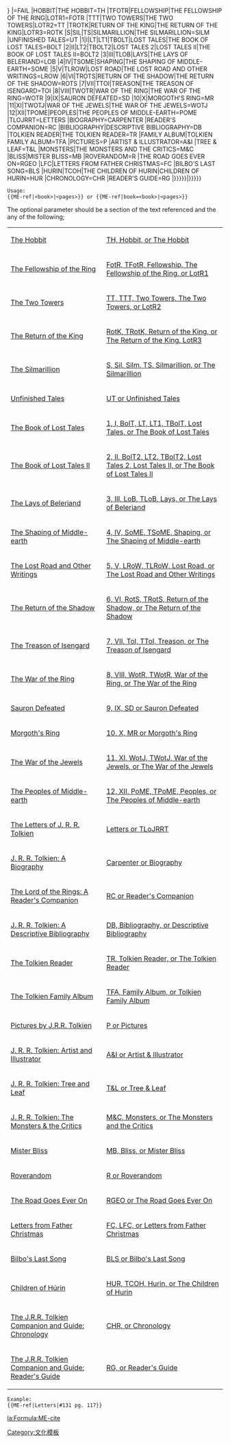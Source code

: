 {{ME-ref/{{#switch:{{UC:{{{book|{{{1|}}}}}}}}
|=FAIL
|HOBBIT|THE HOBBIT=TH
|TFOTR|FELLOWSHIP|THE FELLOWSHIP OF THE RING|LOTR1=FOTR
|TTT|TWO TOWERS|THE TWO TOWERS|LOTR2=TT
|TROTK|RETURN OF THE KING|THE RETURN OF THE KING|LOTR3=ROTK
|S|SIL|TS|SILMARILLION|THE SILMARILLION=SILM
|UNFINISHED TALES=UT
|1|I|LT|LT1|TBOLT|LOST TALES|THE BOOK OF LOST TALES=BOLT
|2|II|LT2|TBOLT2|LOST TALES 2|LOST TALES II|THE BOOK OF LOST TALES II=BOLT2
|3|III|TLOB|LAYS|THE LAYS OF BELERIAND=LOB
|4|IV|TSOME|SHAPING|THE SHAPING OF MIDDLE-EARTH=SOME
|5|V|TLROW|LOST ROAD|THE LOST ROAD AND OTHER WRITINGS=LROW
|6|VI|TROTS|RETURN OF THE SHADOW|THE RETURN OF THE SHADOW=ROTS
|7|VII|TTOI|TREASON|THE TREASON OF ISENGARD=TOI
|8|VIII|TWOTR|WAR OF THE RING|THE WAR OF THE RING=WOTR
|9|IX|SAURON DEFEATED=SD
|10|X|MORGOTH'S RING=MR
|11|XI|TWOTJ|WAR OF THE JEWELS|THE WAR OF THE JEWELS=WOTJ
|12|XII|TPOME|PEOPLES|THE PEOPLES OF MIDDLE-EARTH=POME
|TLOJRRT=LETTERS
|BIOGRAPHY=CARPENTER
|READER'S COMPANION=RC
|BIBLIOGRAPHY|DESCRIPTIVE BIBLIOGRAPHY=DB
|TOLKIEN READER|THE TOLKIEN READER=TR
|FAMILY ALBUM|TOLKIEN FAMILY ALBUM=TFA
|PICTURES=P
|ARTIST & ILLUSTRATOR=A&I
|TREE & LEAF=T&L
|MONSTERS|THE MONSTERS AND THE CRITICS=M&C
|BLISS|MISTER BLISS=MB
|ROVERANDOM=R
|THE ROAD GOES EVER ON=RGEO
|LFC|LETTERS FROM FATHER CHRISTMAS=FC
|BILBO'S LAST SONG=BLS
|HURIN|TCOH|THE CHILDREN OF HURIN|CHILDREN OF HURIN=HUR
|CHRONOLOGY=CHR
|READER'S GUIDE=RG
|{{UC:{{{book|{{{1}}}}}}}}}}|{{{pages|{{{2|}}}}}}}}<noinclude>
<pre>Usage:
{{ME-ref|<book>|<pages>}} or {{ME-ref|book=<book>|<pages>}}</pre>

The optional <pages> parameter should be a section of the text referenced and the <book> any of the following;
{|
| [[The Hobbit]]
| [[Template:ME-ref/TH|TH, Hobbit, or The Hobbit]]
|-
| [[The Fellowship of the Ring]]
| [[Template:ME-ref/FOTR|FotR, TFotR, Fellowship, The Fellowship of the Ring, or LotR1]]
|-
| [[The Two Towers]]
| [[Template:ME-ref/TT|TT, TTT, Two Towers, The Two Towers, or LotR2]]
|-
| [[The Return of the King]]
| [[Template:ME-ref/ROTK|RotK, TRotK, Return of the King, or The Return of the King, LotR3]]
|-
| [[The Silmarillion]]
| [[Template:ME-ref/SILM|S, Sil, Silm, TS, Silmarillion, or The Silmarillion]]
|-
| [[Unfinished Tales]]
| [[Template:ME-ref/UT|UT or Unfinished Tales]]
|-
| [[The Book of Lost Tales]]
| [[Template:ME-ref/BOLT|1, I, BolT, LT, LT1, TBolT, Lost Tales, or The Book of Lost Tales]]
|-
| [[The Book of Lost Tales II]]
| [[Template:ME-ref/BOLT2|2, II, BolT2, LT2, TBolT2, Lost Tales 2, Lost Tales II, or The Book of Lost Tales II]]
|-
| [[The Lays of Beleriand]]
| [[Template:ME-ref/LOB|3, III, LoB, TLoB, Lays, or The Lays of Beleriand]]
|-
| [[The Shaping of Middle-earth]]
| [[Template:ME-ref/SOME|4, IV, SoME, TSoME, Shaping, or The Shaping of Middle-earth]]
|-
| [[The Lost Road and Other Writings]]
| [[Template:ME-ref/LROW|5, V, LRoW, TLRoW, Lost Road, or The Lost Road and Other Writings]]
|-
| [[The Return of the Shadow]]
| [[Template:ME-ref/ROTS|6, VI, RotS, TRotS, Return of the Shadow, or The Return of the Shadow]]
|-
| [[The Treason of Isengard]]
| [[Template:ME-ref/TOI|7, VII, ToI, TToI, Treason, or The Treason of Isengard]]
|-
| [[The War of the Ring]]
| [[Template:ME-ref/WOTR|8, VIII, WotR, TWotR, War of the Ring, or The War of the Ring]]
|-
| [[Sauron Defeated]]
| [[Template:ME-ref/SD|9, IX, SD or Sauron Defeated]]
|-
| [[Morgoth's Ring]]
| [[Template:ME-ref/MR|10, X, MR or Morgoth's Ring]]
|-
| [[The War of the Jewels]]
| [[Template:ME-ref/WOTJ|11, XI, WotJ, TWotJ, War of the Jewels, or The War of the Jewels]]
|-
| [[The Peoples of Middle-earth]]
| [[Template:ME-ref/POME|12, XII, PoME, TPoME, Peoples, or The Peoples of Middle-earth]]
|-
| [[The Letters of J. R. R. Tolkien]]
| [[Template:ME-ref/LETTERS|Letters or TLoJRRT]]
|-
| [[J. R. R. Tolkien: A Biography]]
| [[Template:ME-ref/CARPENTER|Carpenter or Biography]]
|-
| [[The Lord of the Rings: A Reader's Companion]]
| [[Template:ME-ref/RC|RC or Reader's Companion]]
|-
| [[J. R. R. Tolkien: A Descriptive Bibliography]]
| [[Template:ME-ref/DB|DB, Bibliography, or Descriptive Bibliography]]
|-
| [[The Tolkien Reader]]
| [[Template:ME-ref/TR|TR, Tolkien Reader, or The Tolkien Reader]]
|-
| [[The Tolkien Family Album]]
| [[Template:ME-ref/TFA|TFA, Family Album, or Tolkien Family Album]]
|-
| [[Pictures by J.R.R. Tolkien]]
| [[Template:ME-ref/P|P or Pictures]]
|-
| [[J. R. R. Tolkien: Artist and Illustrator]]
| [[Template:ME-ref/A&I|A&I or Artist & Illustrator]]
|-
| [[J. R. R. Tolkien: Tree and Leaf]]
| [[Template:ME-ref/T&L|T&L or Tree & Leaf]]
|-
| [[J. R. R. Tolkien: The Monsters & the Critics]]
| [[Template:ME-ref/M&C|M&C, Monsters, or The Monsters and the Critics]]
|-
| [[Mister Bliss]]
| [[Template:ME-ref/MB|MB, Bliss, or Mister Bliss]]
|-
| [[Roverandom]]
| [[Template:ME-ref/R|R or Roverandom]]
|-
| [[The Road Goes Ever On]]
| [[Template:ME-ref/RGEO|RGEO or The Road Goes Ever On]]
|-
| [[Letters from Father Christmas]]
| [[Template:ME-ref/FC|FC, LFC, or Letters from Father Christmas]]
|-
| [[Bilbo's Last Song]]
| [[Template:ME-ref/BLS|BLS or Bilbo's Last Song]]
|-
| [[Children of Húrin]]
| [[Template:ME-ref/HUR|HUR, TCOH, Hurin, or The Children of Hurin]]
|-
| [[The J.R.R. Tolkien Companion and Guide: Chronology]]
| [[Template:ME-ref/CHR|CHR, or Chronology]]
|-
| [[The J.R.R. Tolkien Companion and Guide: Reader's Guide]]
| [[Template:ME-ref/RG|RG, or Reader's Guide]]
|}

<pre>Example:
{{ME-ref|Letters|#131 pg. 117}}</pre>
{{ME-ref|Letters|#131 pg. 117}}

[[Category:文化模板]]

[[la:Formula:ME-cite]]
</noinclude>